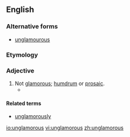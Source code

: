 ==English==

===Alternative forms===
* [[unglamourous]]

===Etymology===
{{prefix|un|glamorous|lang=en}}

===Adjective===
{{en-adj}}

# Not [[glamorous]]; [[humdrum]] or [[prosaic]].
#* {{quote-news|author=Neil Hegarty|title=Hidden City: Adventures and Explorations in Dublin by Karl Whitney, review: 'a necessary corrective' &#91;print version: Re-Joycing in Dublin, p.&nbsp;R25&#93;|url=http://www.telegraph.co.uk/culture/books/bookreviews/11047906/Hidden-City-Adventures-and-Explorations-in-Dublin-by-Karl-Whitney-review-a-necessary-corrective.html|work={{w|The Daily Telegraph}} (Review)|date=23 August 2014|passage=Whitney is absorbed especially by Dublin's '''unglamorous''' interstitial zones: the new housing estates and labyrinths of roads, watercourses and railways where the city peters into its commuter belt.}}

====Related terms====
*[[unglamorously]]

[[io:unglamorous]]
[[vi:unglamorous]]
[[zh:unglamorous]]